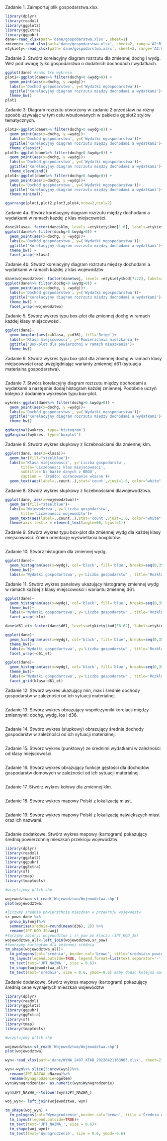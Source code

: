 Zadanie 1. Zaimportuj plik gospodarstwa.xlsx.
```r
library(dplyr)
library(readxl)
library(ggplot2)
library(ggExtra)
library(ggpubr)
dane<-read_xlsx(path='dane/gospodarstwa.xlsx', sheet=1)
zmienne<-read_xlsx(path='dane/gospodarstwa.xlsx', sheet=2, range='A2:B18')
etykiety<-read_xlsx(path='dane/gospodarstwa.xlsx', sheet=3, range='A2:C70') %>% rename(kod="...2", wartosc=Wartość)
```

Zadanie 2. Stwórz korelacyjny diagram rozrzutu dla zmiennej dochg i wydg. Weź pod uwagę tylko gospodarstwa o dodatnich dochodach i wydatkach.
```r
ggplot(dane) #samo tło wykresu
plot1<-ggplot(dane%>% filter(dochg>0 &wydg>0)) +                                  #filtrujemy dane 
  geom_point(aes(x=dochg, y =wydg))+                                       #dodajemy typ wykresu na tło
  labs(x='Dochód gospodarstwa', y=('Wydatki ngospodarstwa'))+              #dodajemy etykiety
  ggtitle('Korelacyjny diagram rozrzutu między dochodami a wydatkami')+    #dodajemy tytuł
  theme_bw()                                                               #dodajemy siatke
plot1
```

Zadanie 3. Diagram rozrzutu utworzony w zadaniu 2 przedstaw na różny sposób używając w tym celu wbudowanych w pakiecie ggplot2 stylów tematycznych.
```r
plot2<-ggplot(dane%>% filter(dochg>0 &wydg>0)) +                                  #filtrujemy dane 
  geom_point(aes(x=dochg, y =wydg))+                                       #dodajemy wykres na tło
  labs(x='Dochód gospodarstwa', y=('Wydatki ngospodarstwa'))+              #dodajemy etykiety
  ggtitle('Korelacyjny diagram rozrzutu między dochodami a wydatkami')+    #dodajemy tytuł
  theme_classic()   
plot3<-ggplot(dane%>% filter(dochg>0 &wydg>0)) +                                  #filtrujemy dane 
  geom_point(aes(x=dochg, y =wydg))+                                       #dodajemy wykres na tło
  labs(x='Dochód gospodarstwa', y=('Wydatki ngospodarstwa'))+              #dodajemy etykiety
  ggtitle('Korelacyjny diagram rozrzutu między dochodami a wydatkami')+    #dodajemy tytuł
  theme_cleveland() 
plot4<-ggplot(dane%>% filter(dochg>0 &wydg>0)) +                                  #filtrujemy dane 
  geom_point(aes(x=dochg, y =wydg))+                                       #dodajemy wykres na tło
  labs(x='Dochód gospodarstwa', y=('Wydatki ngospodarstwa'))+              #dodajemy etykiety
  ggtitle('Korelacyjny diagram rozrzutu między dochodami a wydatkami')+    #dodajemy tytuł
  theme_minimal() 

ggarrange(plot1,plot2,plot3,plot4,nrow=2,ncol=2)
```

Zadanie 4a. Stwórz korelacyjny diagram rozrzutu między dochodami a wydatkami w ramach każdej z klas miejscowości.
```r
dane$klasa<- factor(dane$klm, levels =etykiety$kod[1:6], labels=etykiety$Etykieta[1:6])
ggplot(dane%>% filter(dochg>0 &wydg>0)) +                                  #filtrujemy dane 
  geom_point(aes(x=dochg, y =wydg))+                                       #dodajemy typ wykresu na tło
  labs(x='Dochód gospodarstwa', y=('Wydatki ngospodarstwa'))+              #dodajemy etykiety
  ggtitle('Korelacyjny diagram rozrzutu między dochodami a wydatkami')+    #dodajemy tytuł
  theme_bw() +
  facet_wrap(~klasa)
```

Zadanie 4b. Stwórz korelacyjny diagram rozrzutu między dochodami a wydatkami w ramach każdej z klas województw
```r
dane$wojewodztwo<- factor(dane$woj, levels =etykiety$kod[7:22], labels=etykiety$Etykieta[7:22])
ggplot(dane%>% filter(dochg>0 &wydg>0)) +                                  #filtrujemy dane 
  geom_point(aes(x=dochg, y =wydg))+                                       #dodajemy typ wykresu na tło
  labs(x='Dochód gospodarstwa', y=('Wydatki ngospodarstwa'))+              #dodajemy etykiety
  ggtitle('Korelacyjny diagram rozrzutu między dochodami a wydatkami')+    #dodajemy tytuł
  theme_bw() +
  facet_wrap(~wojewodztwo)
```

Zadanie 5. Stwórz wykres typu box-plot dla zmiennej dochg w ramach każdej klasy miejscowości.
```r
ggplot(dane)+
  geom_boxplot(aes(x=klasa, y=d36), fill='Beige')+
  labs(x='Klasa miejscowosci', y='Powierzchnia mieszkania')+
  ggtitle('Box-plot dla powierzchni w ramach mieszkania')+
  theme_bw()
```

Zadanie 6. Stwórz wykres typu box-plot dla zmiennej dochg w ramach klasy miejscowości oraz uwzględniając warianty zmiennej d61 (sytuacja materialna gospodarstwa).
```r

```

Zadanie 7. Stwórz korelacyjny diagram rozrzutu między dochodami a wydatkami a następnie dodaj histogram każdej zmiennej. Podobnie uczyń kolejno z dodaniem wykresów typu box-plot.
```r
wykres<-ggplot(dane%>% filter(dochg>0 &wydg>0)) +                                  #filtrujemy dane 
  geom_point(aes(x=dochg, y =wydg))+                                       #dodajemy typ wykresu na tło
  labs(x='Dochód gospodarstwa', y=('Wydatki ngospodarstwa'))+              #dodajemy etykiety
  ggtitle('Korelacyjny diagram rozrzutu między dochodami a wydatkami')+    #dodajemy tytuł
  theme_bw() 

ggMarginal(wykres, type='histogram')
ggMarginal(wykres, type='boxplot')
```

Zadanie 8. Stwórz wykres słupkowy z liczebnościami dla zmiennej klm.
```r
ggplot(dane, aes(x=klasa))+
  geom_bar(fill="steelblue")+
  labs(x='Klasa miejscowosci', y='Liczba gospodarstw', 
       title='Liczebnosci klas miejscowosci',
       subtitle='Na bazie danych z BBGD', 
       caption = 'Żródło: opracowanie własne')+
  geom_text(aes(label=..count..),stat='count',vjust=1.6, color="white", size=3.5)
```

Zadanie 8. Stwórz wykres słupkowy z liczebnościami dlawojewodztwa.
```r
ggplot(dane, aes(x=wojewodztwo))+
  geom_bar(fill="steelblue")+
  labs(x='Wojewodztwa', y='Liczba gospodarstw', 
       title='Liczebnosci wojewodztw')+
  geom_text(aes(label=..count..),stat='count',vjust=1.6, color="white", size=1.8)+ 
  theme(axis.text.x = element_text(angle=60, hjust=1))
```

Zadanie 9. Stwórz wykres typu box-plot dla zmiennej wydg dla każdej klasy miejscowości. Zmień orientację wyświetlania boxplotów.
```r

```
Zadanie 10. Stwórz histogram dla zmiennej wydg.
```r
ggplot(dane)+
  geom_histogram(aes(x=wydg), col='black', fill='blue', breaks=seq(0,35000,1000))+
  theme_bw()+
  labs(x='Wydatki gospodartswa', y='Liczba gospodarstw' , title='Rozkład wydatków')
```
Zadanie 11. Stwórz wykres panelowy ukazujący histogramy zmiennej wydg w ramach każdej z klasy miejscowości i wariantu zmiennej d61.
```r
ggplot(dane)+
  geom_histogram(aes(x=wydg), col='black', fill='blue', breaks=seq(0,35000,1000))+
  theme_bw()+
  labs(x='Wydatki gospodartswa', y='Liczba gospodarstw' , title='Rozkład wydatków')+
  facet_wrap(~klm)

dane$d61_et<-factor(dane$d61, levels=etykiety$kod[58:62], labels=etykiety$Etykieta[58:62])

ggplot(dane)+
  geom_histogram(aes(x=wydg), col='black', fill='blue', breaks=seq(0,35000,1000))+
  theme_bw()+
  labs(x='Wydatki gospodartswa', y='Liczba gospodarstw' , title='Rozkład wydatków')+
  facet_wrap(~d61_et)

ggplot(dane)+
  geom_histogram(aes(x=wydg), col='black', fill='blue', breaks=seq(0,35000,1000))+
  theme_bw()+
  labs(x='Wydatki gospodartswa', y='Liczba gospodarstw' , title='Rozkład wydatków')+
  facet_grid(klasa~d61_et)


```
Zadanie 12. Stwórz wykres ukazujący min, max i średnie dochody gospodarstw w zależności od ich sytuacji materialnej.
```r

```

Zadanie 13. Stwórz wykres obrazujący współczynniki korelacji między zmiennymi: dochg, wydg, los i d36.
```r

```

Zadanie 14. Stwórz wykres (słupkowy) obrazujący średnie dochody gospodarstw w zależności od ich sytuacji materialnej.
```r

```

Zadanie 15. Stwórz wykres (punktowy) ze średnimi wydatkami w zależności od klasy miejscowości.
```r

```

Zadanie 16. Stwórz wykres obrazujący funkcje gęstości dla dochodów gospodarstw domowych w zależności od ich sytuacji materialnej.
```r

```

Zadanie 17. Stwórz wykres kołowy dla zmiennej klm.
```r

```

Zadanie 18. Stwórz wykres mapowy Polski z lokalizacją miast.
```r

```

Zadanie 19. Stwórz wykres mapowy Polski z lokalizacją największych miast oraz
ich nazwami.
```r

```

Zadanie dodatkowe. Stwórz wykres mapowy (kartogram) pokazujący średnią powierzchnię mieszkań przekroju województw
```r
library(dplyr)
library(readxl)
library(ggplot2)
library(ggpubr)
library(ggExtra)
library(sf)
library(tmap)
library(tmaptools)

#wczytujemy p[lik shp

wojewodztwa<-st_read('Wojewodztwa/Wojewodztwa.shp')
plot(wojewodztwa)

#liczymy srednia powierzchnie mieszkan w przekroju wojewodztw
sr_pow<-dane %>% 
  group_by(woj)%>%
  summarise(srednia=round(mean(d36), 2)) %>%
  rename(JPT_KOD_JE=woj)
#łączymy zbiory: wojewodztwa i sr_pow po kluczu (JPT_KOD_JE)
wojewodztwa_all<-left_join(wojewodztwa,sr_pow)
#tworzymy kartogram dla zmiennej srednia
tm_shape(wojewodztwa_all)+ 
  tm_polygons(col='srednia', border.col='brown', title='średnia\n powierzchnia', breaks=seq(55,80,2.5))+
  tm_layout(legend.outside=TRUE, legend.format=list(text.separator='-'))+
  tm_text(text='JPT_NAZWA_', size = 0.6)+
  tm_shape(wojewodztwa_all)+
  tm_text(text='srednia', size = 0.6, ymod=-0.6) #aby dodac kolejna warstwe tekstu
```

Zadanie dodatkowe. Stwórz wykres mapowy (kartogram) pokazujący średnią cene wynajetych mieszkan województw
```r
library(dplyr)
library(readxl)
library(ggplot2)
library(ggpubr)
library(ggExtra)
library(sf)
library(tmap)
library(tmaptools)

#wczytujemy p[lik shp

wojewodztwa<-st_read('Wojewodztwa/Wojewodztwa.shp')
plot(wojewodztwa)

wyn<-read_xlsx(path='dane/WYNA_2497_XTAB_20220421163003.xlsx', sheet=2)

wyn<-wyn%>% slice(3:nrow(wyn))%>%
  rename(JPT_NAZWA_=Nazwa)%>% 
  rename(Wynagrodzenie=ogółem) 
wyn$Wynagrodzenie<- as.numeric(wyn$Wynagrodzenie)
 
wyn$JPT_NAZWA_<-tolower(wyn$JPT_NAZWA_)

woj_wyn<- left_join(wojewodztwa, wyn)

tm_shape(woj_wyn) +
  tm_polygons(col='Wynagrodzenie',border.col='brown', title ='Średnia wartość \nwynagrodzeń')+
  tm_layout(legend.outside=TRUE)+
  tm_text(text='JPT_NAZWA_', size = 0.6)+
  tm_shape(woj_wyn)+
  tm_text(text='Wynagrodzenie', size = 0.6, ymod=-0.6)

```

